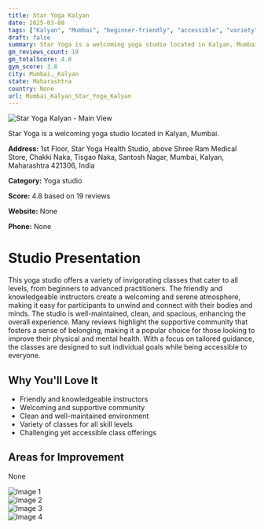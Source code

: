 ```yaml
---
title: Star Yoga Kalyan
date: 2025-03-08
tags: ["Kalyan", "Mumbai", "beginner-friendly", "accessible", "variety", "welcoming", "clean", "Mumbai, Kalyan"]  
draft: false
summary: Star Yoga is a welcoming yoga studio located in Kalyan, Mumbai.
gm_reviews_count: 19
gm_totalScore: 4.8
gym_score: 3.8
city: Mumbai,_Kalyan
state: Maharashtra
country: None
url: Mumbai_Kalyan_Star_Yoga_Kalyan
---
```


<div className="aspect-[16/9] relative my-8">
  <img 
    src="https://lh5.googleusercontent.com/p/AF1QipMGaP90cks5umnV6QYt7-E16CZfux2M22otOvy9=w1920-h1080-k-no"
    alt="Star Yoga Kalyan - Main View"
    className="object-cover absolute inset-0 w-full h-full rounded-lg"
  />
</div>

Star Yoga is a welcoming yoga studio located in Kalyan, Mumbai.

**Address:** 1st Floor, Star Yoga Health Studio, above Shree Ram Medical Store, Chakki Naka, Tisgao Naka, Santosh Nagar, Mumbai, Kalyan, Maharashtra 421306, India

**Category:** Yoga studio

**Score:** 4.8 based on 19 reviews

**Website:** None

**Phone:** None

# Studio Presentation

This yoga studio offers a variety of invigorating classes that cater to all levels, from beginners to advanced practitioners. The friendly and knowledgeable instructors create a welcoming and serene atmosphere, making it easy for participants to unwind and connect with their bodies and minds. The studio is well-maintained, clean, and spacious, enhancing the overall experience. Many reviews highlight the supportive community that fosters a sense of belonging, making it a popular choice for those looking to improve their physical and mental health. With a focus on tailored guidance, the classes are designed to suit individual goals while being accessible to everyone.

## Why You'll Love It

- Friendly and knowledgeable instructors
- Welcoming and supportive community
- Clean and well-maintained environment
- Variety of classes for all skill levels
- Challenging yet accessible class offerings

## Areas for Improvement

None

<div className="grid grid-cols-1 xl:grid-cols-2 gap-4 my-8">
<div className="aspect-[4/3] relative"><img src="https://lh5.googleusercontent.com/p/AF1QipOz4CiyqtRtRwNVucLIhk6NMu3wsHLXEXiaqh_H=w1920-h1080-k-no" alt="Image 1" className="object-cover absolute inset-0 w-full h-full rounded-lg" /></div>
<div className="aspect-[4/3] relative"><img src="https://lh5.googleusercontent.com/p/AF1QipMeuiAqM_bKzvhJL304cqaaOgXxO-nPr5y9H1ry=w1920-h1080-k-no" alt="Image 2" className="object-cover absolute inset-0 w-full h-full rounded-lg" /></div>
<div className="aspect-[4/3] relative"><img src="https://lh5.googleusercontent.com/p/AF1QipNxI4vLpKTegHOlF5oH4qYZlTu3oeue8iacTwtB=w1920-h1080-k-no" alt="Image 3" className="object-cover absolute inset-0 w-full h-full rounded-lg" /></div>
<div className="aspect-[4/3] relative"><img src="https://lh5.googleusercontent.com/p/AF1QipMwVFDjtEeEEYa2rgNomSbs3dyABXWMHF1pmyjJ=w1920-h1080-k-no" alt="Image 4" className="object-cover absolute inset-0 w-full h-full rounded-lg" /></div>
</div>